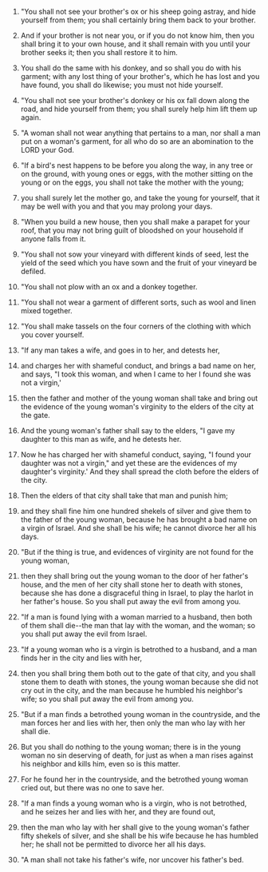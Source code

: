 
1. "You shall not see your brother's ox or his sheep going astray, and hide yourself from them; you shall certainly bring them back to your brother.

2. And if your brother is not near you, or if you do not know him, then you shall bring it to your own house, and it shall remain with you until your brother seeks it; then you shall restore it to him.

3. You shall do the same with his donkey, and so shall you do with his garment; with any lost thing of your brother's, which he has lost and you have found, you shall do likewise; you must not hide yourself.

4. "You shall not see your brother's donkey or his ox fall down along the road, and hide yourself from them; you shall surely help him lift them up again.

5. "A woman shall not wear anything that pertains to a man, nor shall a man put on a woman's garment, for all who do so are an abomination to the LORD your God.

6. "If a bird's nest happens to be before you along the way, in any tree or on the ground, with young ones or eggs, with the mother sitting on the young or on the eggs, you shall not take the mother with the young;

7. you shall surely let the mother go, and take the young for yourself, that it may be well with you and that you may prolong your days.

8. "When you build a new house, then you shall make a parapet for your roof, that you may not bring guilt of bloodshed on your household if anyone falls from it.

9. "You shall not sow your vineyard with different kinds of seed, lest the yield of the seed which you have sown and the fruit of your vineyard be defiled.

10. "You shall not plow with an ox and a donkey together.

11. "You shall not wear a garment of different sorts, such as wool and linen mixed together.

12. "You shall make tassels on the four corners of the clothing with which you cover yourself.

13. "If any man takes a wife, and goes in to her, and detests her,

14. and charges her with shameful conduct, and brings a bad name on her, and says, "I took this woman, and when I came to her I found she was not a virgin,'

15. then the father and mother of the young woman shall take and bring out the evidence of the young woman's virginity to the elders of the city at the gate.

16. And the young woman's father shall say to the elders, "I gave my daughter to this man as wife, and he detests her.

17. Now he has charged her with shameful conduct, saying, "I found your daughter was not a virgin," and yet these are the evidences of my daughter's virginity.' And they shall spread the cloth before the elders of the city.

18. Then the elders of that city shall take that man and punish him;

19. and they shall fine him one hundred shekels of silver and give them to the father of the young woman, because he has brought a bad name on a virgin of Israel. And she shall be his wife; he cannot divorce her all his days.

20. "But if the thing is true, and evidences of virginity are not found for the young woman,

21. then they shall bring out the young woman to the door of her father's house, and the men of her city shall stone her to death with stones, because she has done a disgraceful thing in Israel, to play the harlot in her father's house. So you shall put away the evil from among you.

22. "If a man is found lying with a woman married to a husband, then both of them shall die--the man that lay with the woman, and the woman; so you shall put away the evil from Israel.

23. "If a young woman who is a virgin is betrothed to a husband, and a man finds her in the city and lies with her,

24. then you shall bring them both out to the gate of that city, and you shall stone them to death with stones, the young woman because she did not cry out in the city, and the man because he humbled his neighbor's wife; so you shall put away the evil from among you.

25. "But if a man finds a betrothed young woman in the countryside, and the man forces her and lies with her, then only the man who lay with her shall die.

26. But you shall do nothing to the young woman; there is in the young woman no sin deserving of death, for just as when a man rises against his neighbor and kills him, even so is this matter.

27. For he found her in the countryside, and the betrothed young woman cried out, but there was no one to save her.

28. "If a man finds a young woman who is a virgin, who is not betrothed, and he seizes her and lies with her, and they are found out,

29. then the man who lay with her shall give to the young woman's father fifty shekels of silver, and she shall be his wife because he has humbled her; he shall not be permitted to divorce her all his days.

30. "A man shall not take his father's wife, nor uncover his father's bed.


